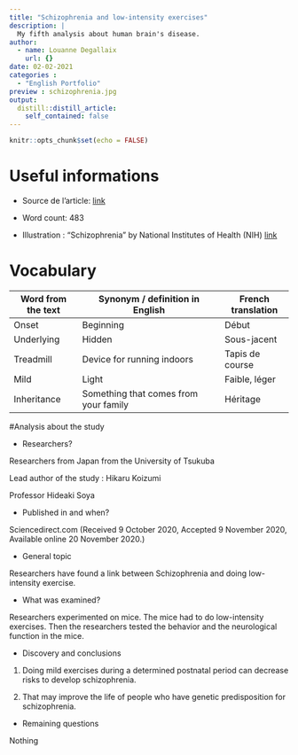 ```yaml
---
title: "Schizophrenia and low-intensity exercises"
description: |
  My fifth analysis about human brain's disease.
author:
  - name: Louanne Degallaix
    url: {}
date: 02-02-2021
categories :
  - "English Portfolio"
preview : schizophrenia.jpg
output:
  distill::distill_article:
    self_contained: false
---
```


```r
knitr::opts_chunk$set(echo = FALSE)
```

# Useful informations

* Source de l'article: [link](https://www.sciencedaily.com/releases/2020/12/201216094645.htm)

* Word count: 483

* Illustration : "Schizophrenia" by National Institutes of Health (NIH) [link](https://search.creativecommons.org/photos/bbbbe93b-2912-47db-884a-1e1b2b29359f)

# Vocabulary

| Word from the text | Synonym / definition in English       | French translation |
| ------------------ | ------------------------------------- | ------------------ |
| Onset              | Beginning                             | Début              |
| Underlying         | Hidden                                | Sous-jacent        |
| Treadmill          | Device for running indoors            | Tapis de course    |
| Mild               | Light                                 | Faible, léger      |
| Inheritance        | Something that comes from your family | Héritage           |

#Analysis about the study

* Researchers?

Researchers from Japan from the University of Tsukuba

Lead author of the study : Hikaru Koizumi

Professor Hideaki Soya

* Published in and when?

Sciencedirect.com (Received 9 October 2020, Accepted 9 November 2020, Available online 20 November 2020.)

* General topic

Researchers have found a link between Schizophrenia and doing low-intensity exercise. 

* What was examined?

Researchers experimented on mice. The mice had to do low-intensity exercises. Then the researchers tested the behavior and the neurological function in the mice. 

* Discovery and conclusions 

1)    Doing mild exercises during a determined postnatal period can decrease risks to develop schizophrenia. 

2)    That may improve the life of people who have genetic predisposition for schizophrenia. 

* Remaining questions

Nothing
